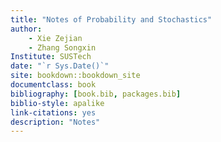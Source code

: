 ```yaml
--- 
title: "Notes of Probability and Stochastics"
author: 
    - Xie Zejian
    - Zhang Songxin
Institute: SUSTech
date: "`r Sys.Date()`"
site: bookdown::bookdown_site
documentclass: book
bibliography: [book.bib, packages.bib]
biblio-style: apalike
link-citations: yes
description: "Notes"
---
```


\newcommand{\lt}{<}
\newcommand{\gt}{>}
\newcommand{\R}{\mathbb{R}}
\newcommand{\N}{\mathbb{N}}
\newcommand{\Q}{\mathbb{Q}}
